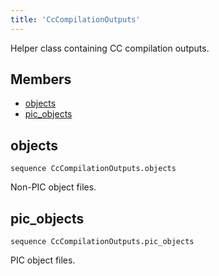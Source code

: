 ```yaml
---
title: 'CcCompilationOutputs'
---
```




Helper class containing CC compilation outputs.

## Members

- [objects](#objects)
- [pic\_objects](#pic_objects)

## objects

```
sequence CcCompilationOutputs.objects
```

 Non-PIC object files.



## pic\_objects

```
sequence CcCompilationOutputs.pic_objects
```

 PIC object files.
